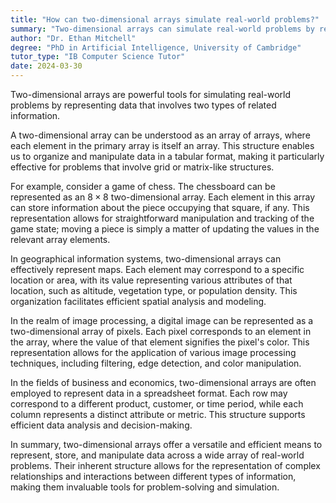 ```yaml
---
title: "How can two-dimensional arrays simulate real-world problems?"
summary: "Two-dimensional arrays can simulate real-world problems by representing data with two types of related information."
author: "Dr. Ethan Mitchell"
degree: "PhD in Artificial Intelligence, University of Cambridge"
tutor_type: "IB Computer Science Tutor"
date: 2024-03-30
---
```


Two-dimensional arrays are powerful tools for simulating real-world problems by representing data that involves two types of related information.

A two-dimensional array can be understood as an array of arrays, where each element in the primary array is itself an array. This structure enables us to organize and manipulate data in a tabular format, making it particularly effective for problems that involve grid or matrix-like structures.

For example, consider a game of chess. The chessboard can be represented as an $8 \times 8$ two-dimensional array. Each element in this array can store information about the piece occupying that square, if any. This representation allows for straightforward manipulation and tracking of the game state; moving a piece is simply a matter of updating the values in the relevant array elements.

In geographical information systems, two-dimensional arrays can effectively represent maps. Each element may correspond to a specific location or area, with its value representing various attributes of that location, such as altitude, vegetation type, or population density. This organization facilitates efficient spatial analysis and modeling.

In the realm of image processing, a digital image can be represented as a two-dimensional array of pixels. Each pixel corresponds to an element in the array, where the value of that element signifies the pixel's color. This representation allows for the application of various image processing techniques, including filtering, edge detection, and color manipulation.

In the fields of business and economics, two-dimensional arrays are often employed to represent data in a spreadsheet format. Each row may correspond to a different product, customer, or time period, while each column represents a distinct attribute or metric. This structure supports efficient data analysis and decision-making.

In summary, two-dimensional arrays offer a versatile and efficient means to represent, store, and manipulate data across a wide array of real-world problems. Their inherent structure allows for the representation of complex relationships and interactions between different types of information, making them invaluable tools for problem-solving and simulation.
    